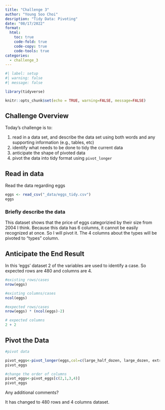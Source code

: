 ```yaml
---
title: "Challenge 3"
author: "Young Soo Choi"
desription: "Tidy Data: Pivoting"
date: "08/17/2022"
format:
  html:
    toc: true
    code-fold: true
    code-copy: true
    code-tools: true
categories:
  - challenge_3
---
```


```r
#| label: setup
#| warning: false
#| message: false

library(tidyverse)

knitr::opts_chunk$set(echo = TRUE, warning=FALSE, message=FALSE)
```

## Challenge Overview

Today's challenge is to:

1.  read in a data set, and describe the data set using both words and any supporting information (e.g., tables, etc)
2.  identify what needs to be done to tidy the current data
3.  anticipate the shape of pivoted data
4.  pivot the data into tidy format using `pivot_longer`

## Read in data

Read the data regarding eggs

```r
eggs <- read_csv("_data/eggs_tidy.csv")
eggs
```

### Briefly describe the data

This dataset shows that the price of eggs categorizied by their size from 2004 I think. Because this data has 6 columns, it cannot be easily recognized at once. So I will pivot it. The 4 columns about the types will be pivoted to "types" column.

## Anticipate the End Result

In this 'eggs' dataset 2 of the variables are used to identify a case. So expected rows are 480 and columns are 4.

```r
#existing rows/cases
nrow(eggs)

#existing columns/cases
ncol(eggs)

#expected rows/cases
nrow(eggs) * (ncol(eggs)-2)

# expected columns 
2 + 2
```


## Pivot the Data

```r
#pivot data

pivot_eggs<-pivot_longer(eggs,col=c(large_half_dozen, large_dozen, extra_large_half_dozen, extra_large_dozen), names_to="types", values_to="price")
pivot_eggs

#change the order of columns
pivot_eggs<-pivot_eggs[c(2,1,3,4)]
pivot_eggs
```

Any additional comments?

It has changed to 480 rows and 4 columns dataset.
